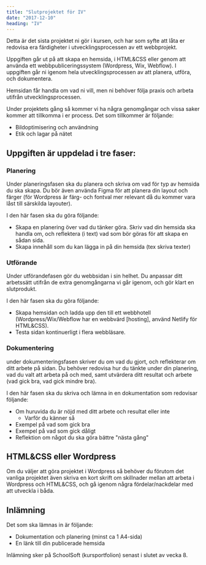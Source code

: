 ```yaml
---
title: "Slutprojektet för IV"
date: "2017-12-10"
heading: "IV"
---
```


Detta är det sista projektet ni gör i kursen, och har som syfte att låta er redovisa era färdigheter i utvecklingsprocessen av ett webbprojekt.

Uppgiften går ut på att skapa en hemsida, i HTML&CSS eller genom att använda ett webbpubliceringssystem (Wordpress, Wix, Webflow). I uppgiften går ni igenom hela utvecklingsprocessen av att planera, utföra, och dokumentera.

Hemsidan får handla om vad ni vill, men ni behöver följa praxis och arbeta utifrån utvecklingsprocessen.

Under projektets gång så kommer vi ha några genomgångar och vissa saker kommer att tillkomma i er process. Det som tillkommer är följande:

- Bildoptimisering och användning
- Etik och lagar på nätet

## Uppgiften är uppdelad i tre faser:

### Planering
Under planeringsfasen ska du planera och skriva om vad för typ av hemsida du ska skapa. Du bör även använda Figma för att planera din layout och färger (för Wordpress är färg- och fontval mer relevant då du kommer vara låst till särskilda layouter).

I den här fasen ska du göra följande:
- Skapa en planering över vad du tänker göra. Skriv vad din hemsida ska handla om, och reflektera (i text) vad som bör göras för att skapa en sådan sida.
- Skapa innehåll som du kan lägga in på din hemsida (tex skriva texter)

### Utförande
Under utförandefasen gör du webbsidan i sin helhet. Du anpassar ditt arbetssätt utifrån de extra genomgångarna vi går igenom, och gör klart en slutprodukt.

I den här fasen ska du göra följande:
- Skapa hemsidan och ladda upp den till ett webbhotell (Wordpress/Wix/Webflow har en webbvärd [hosting], använd Netlify för HTML&CSS).
- Testa sidan kontinuerligt i flera webbläsare.

### Dokumentering
under dokumenteringsfasen skriver du om vad du gjort, och reflekterar om ditt arbete på sidan. Du behöver redovisa hur du tänkte under din planering, vad du valt att arbeta på och med, samt utvärdera ditt resultat och arbete (vad gick bra, vad gick mindre bra).

I den här fasen ska du skriva och lämna in en dokumentation som redovisar följande:
- Om huruvida du är nöjd med ditt arbete och resultat eller inte
  - Varför du känner så
- Exempel på vad som gick bra
- Exempel på vad som gick dåligt
- Reflektion om något du ska göra bättre "nästa gång"

## HTML&CSS eller Wordpress
Om du väljer att göra projektet i Wordpress så behöver du förutom det vanliga projektet även skriva en kort skrift om skillnader mellan att arbeta i Wordpress och HTML&CSS, och gå igenom några fördelar/nackdelar med att utveckla i båda.

## Inlämning
Det som ska lämnas in är följande:

- Dokumentation och planering (minst ca 1 A4-sida)
- En länk till din publicerade hemsida

Inlämning sker på SchoolSoft (kursportfolion) senast i slutet av vecka 8.